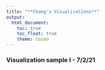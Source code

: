 ```yaml
---
title: "**Chong's Visualizations**"
output: 
  html_document:
    toc: true
    toc_float: true
    theme: cosmo
---
```


### **Visualization sample I** - 7/2/21

